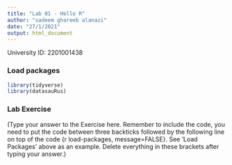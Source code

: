 ```yaml
---
title: "Lab 01 - Hello R"
author: "sadeem ghareeb alanazi"
date: "27/1/2021"
output: html_document
---
```


University ID: 2201001438 

### Load packages

```r
library(tidyverse) 
library(datasauRus)
```


### Lab Exercise

(Type your answer to the Exercise here. Remember to include the code, you need to put the code between three backticks followed by the following line on top of the code {r load-packages, message=FALSE}. See 'Load Packages' above as an example. Delete everything in these brackets after typing your answer.)